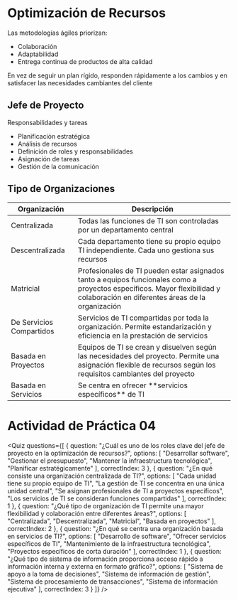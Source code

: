 
# Optimización de Recursos
Las metodologías ágiles priorizan:

- Colaboración
- Adaptabilidad
- Entrega continua de productos de alta calidad

En vez de seguir un plan rígido, responden rápidamente a los cambios y en satisfacer las necesidades cambiantes del cliente

## Jefe de Proyecto
Responsabilidades y tareas

- Planificación estratégica
- Análisis de recursos
- Definición de roles y responsabilidades
- Asignación de tareas
- Gestión de la comunicación

## Tipo de Organizaciones

<table>
	<thead>
		<tr>
			<th>Organización</th>
			<th>Descripción</th>
		</tr>
	</thead>
	<tbody>
		<tr>
			<td>Centralizada</td>
			<td>Todas las funciones de TI son controladas por un departamento central</td>
		</tr>
        <tr>
			<td>Descentralizada</td>
			<td>Cada departamento tiene su propio equipo TI independiente. Cada uno gestiona sus recursos</td>
		</tr>
        <tr>
			<td>Matricial</td>
			<td>Profesionales de TI pueden estar asignados tanto a equipos funcionales como a proyectos específicos. Mayor flexibilidad y colaboración en diferentes áreas de la organización</td>
		</tr>
        <tr>
			<td>De Servicios Compartidos</td>
			<td>Servicios de TI compartidas por toda la organización. Permite estandarización y eficiencia en la prestación de servicios</td>
		</tr>
        <tr>
			<td>Basada en Proyectos</td>
			<td>Equipos de TI se crean y disuelven según las necesidades del proyecto. Permite una asignación flexible de recursos según los requisitos cambiantes del proyecto</td>
		</tr>
        <tr>
			<td>Basada en Servicios</td>
			<td>Se centra en ofrecer **servicios específicos** de TI</td>
		</tr>
	</tbody>
</table>

# Actividad de Práctica 04

<Quiz questions={[
  {
    question: "¿Cuál es uno de los roles clave del jefe de proyecto en la optimización de recursos?",
    options: [
      "Desarrollar software",
      "Gestionar el presupuesto",
      "Mantener la infraestructura tecnológica",
      "Planificar estratégicamente"
    ],
    correctIndex: 3
  },
  {
    question: "¿En qué consiste una organización centralizada de TI?",
    options: [
      "Cada unidad tiene su propio equipo de TI",
      "La gestión de TI se concentra en una única unidad central",
      "Se asignan profesionales de TI a proyectos específicos",
      "Los servicios de TI se consideran funciones compartidas"
    ],
    correctIndex: 1
  },
  {
    question: "¿Qué tipo de organización de TI permite una mayor flexibilidad y colaboración entre diferentes áreas?",
    options: [
      "Centralizada",
      "Descentralizada",
      "Matricial",
      "Basada en proyectos"
    ],
    correctIndex: 2
  },
  {
    question: "¿En qué se centra una organización basada en servicios de TI?",
    options: [
      "Desarrollo de software",
      "Ofrecer servicios específicos de TI",
      "Mantenimiento de la infraestructura tecnológica",
      "Proyectos específicos de corta duración"
    ],
    correctIndex: 1
  },
  {
    question: "¿Qué tipo de sistema de información proporciona acceso rápido a información interna y externa en formato gráfico?",
    options: [
      "Sistema de apoyo a la toma de decisiones",
      "Sistema de información de gestión",
      "Sistema de procesamiento de transacciones",
      "Sistema de información ejecutiva"
    ],
    correctIndex: 3
  }
]} />
